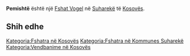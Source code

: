 {{Fshat në Kosovës
 | Emri                = Pemishtë
| sqi_N_name = Pemishtë
| sqi_N_FULL_NAME_RO = Pemishtë
| sqi_N_FULL_NAME_ND_RO = Pemishte
| sqi_N_SORT_NAME_RG = PEMISHTE
| sqi_N_FULL_NAME_RG = Pemishtë
| sqi_N_FULL_NAME_ND_RG = Pemishte
| sqi_V_name = Padalishtë
| sqi_V_FULL_NAME_RO = Padalishtë
| sqi_V_FULL_NAME_ND_RO = Padalishte
| sqi_V_SORT_NAME_RG = PADALISHTE
| sqi_V_FULL_NAME_RG = Padalishtë
| sqi_V_FULL_NAME_ND_RG = Padalishte
| srp_N_name = Padalište
| srp_N_FULL_NAME_RO = Padalište
| srp_N_FULL_NAME_ND_RO = Padaliste
| srp_N_SORT_NAME_RG = PADALISTE
| srp_N_FULL_NAME_RG = Padalište
| srp_N_FULL_NAME_ND_RG = Padaliste
| srp_NS_name = Падалиште
| srp_NS_FULL_NAME_RO = Падалиште
| srp_NS_FULL_NAME_ND_RO = Падалиште
| srp_NS_SORT_NAME_RG = ПАДАЛИШТЕ
| srp_NS_FULL_NAME_RG = Падалиште
| srp_NS_FULL_NAME_ND_RG = Падалиште

 | Emri (Rasa dhanore) = 
 | Figura              = 
 | Shteti              = Kosovo
 | Komuna              = Suharekë
 | Kodi postar         = 
 | Sipërfaqja          = 

 | Popullsia           = 

 | Regj. i popullsisë  = 
 | Dend. e popullsisë  = 
 | Faqja zyrtare       = 
 <!--- Koordinatat ----> 
 | Gjerësia            = 42.7875
 | Gjatësia            = 20.650278
 | Lartësia            = 
}}
'''Pemishtë''' është një [[Fshat Vogel]] në [[Suharekë]] të [[Kosovës]].

<!-- == Gjeografia == -->
<!-- == Historia == -->
<!-- == Demografia == -->
== Shih edhe ==
{{Komuna Suharekë}}
{{Kosovo-Administrata-Cung}}

[[Kategoria:Fshatra në Kosovës]]
[[Kategoria:Fshatra në Kommunes Suharekë]]
[[Kategoria:Vendbanime në Kosovës]]